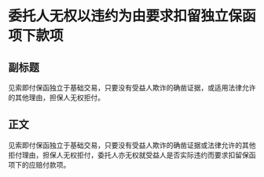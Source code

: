 # 委托人无权以违约为由要求扣留独立保函项下款项
## 副标题
见索即付保函独立于基础交易，只要没有受益人欺诈的确凿证据，或适用法律允许的其他理由，担保人无权拒付。
## 正文
见索即付保函独立于基础交易，只要没有受益人欺诈的确凿证据或法律允许的其他拒付理由，担保人无权拒付，委托人亦无权就受益人是否实际违约而要求扣留保函项下的应赔付款项。